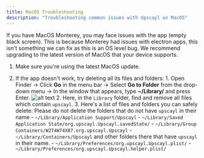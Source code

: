 ```yaml
---
title: MacOS Troubleshooting
description: "Troubleshooting common issues with Upscayl on MacOS"
---
```


<Warning> 
If you have MacOS Monterey, you may face issues with the app (empty black screen). This is because Monterey had issues with electron apps, this isn't something we can fix as this is an OS level bug. We recommend upgrading to the latest version of MacOS that your device supports.
</Warning>

1. Make sure you're using the latest MacOS update.

2. If the app doesn't work, try deleting all its files and folders:
		1. Open Finder → Click **Go** in the menu bar → Select **Go to Folder** from the drop-down menu → In the window that appears, type **~/Library/** and press Enter. ![alt text](troubleshooting/mac-1.png)
		2. Here, in the `Library` folder, find and remove all files which contain `upscayl`. 
		3. Here's a list of files and folders you can safely delete:
			<Note>
			Please do not delete the folders that do not have `upscayl` in their name
			</Note>
			- ``~/Library/Application Support/Upscayl``
			- ``~/Library/Saved Application State/org.upscayl.Upscayl.savedState/``
			- ``~/Library/Group Containers/W2T4W74X87.org.upscayl.Upscayl``
			- ``~/Library/Containers/Upscayl`` and other folders there that have `upscayl` in their name.
			- ``~/Library/Preferences/org.upscayl.Upscayl.plist/``
			- ``~/Library/Preferences/org.upscayl.Upscayl.helper.plist/``
